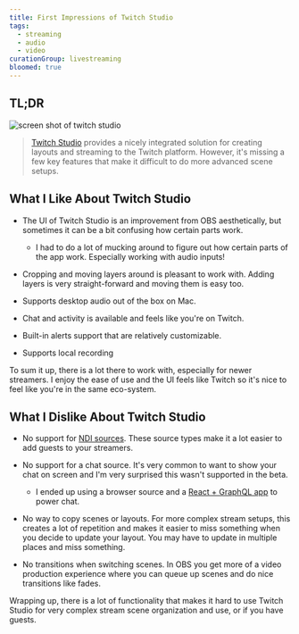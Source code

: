```yaml
---
title: First Impressions of Twitch Studio
tags:
  - streaming
  - audio
  - video
curationGroup: livestreaming
bloomed: true
---
```


## TL;DR

![screen shot of twitch studio](./twitch-studio.png)

> [Twitch Studio](https://www.twitch.tv/broadcast/studio) provides a nicely integrated solution for creating layouts and streaming to the Twitch platform. However, it's missing a few key features that make it difficult to do more advanced scene setups.

## What I Like About Twitch Studio

- The UI of Twitch Studio is an improvement from OBS aesthetically, but sometimes it can be a bit confusing how certain parts work.

  - I had to do a lot of mucking around to figure out how certain parts of the app work. Especially working with audio inputs!

- Cropping and moving layers around is pleasant to work with. Adding layers is very straight-forward and moving them is easy too.

- Supports desktop audio out of the box on Mac.

- Chat and activity is available and feels like you're on Twitch.

- Built-in alerts support that are relatively customizable.

- Supports local recording

To sum it up, there is a lot there to work with, especially for newer streamers. I enjoy the ease of use and the UI feels like Twitch so it's nice to feel like you're in the same eco-system.

## What I Dislike About Twitch Studio

- No support for [NDI sources](https://www.skype.com/en/content-creators/). These source types make it a lot easier to add guests to your streamers.

- No support for a chat source. It's very common to want to show your chat on screen and I'm very surprised this wasn't supported in the beta.

  - I ended up using a browser source and a [React + GraphQL app](https://github.com/kkemple/the-worst-dev-stream-helpers) to power chat.

- No way to copy scenes or layouts. For more complex stream setups, this creates a lot of repetition and makes it easier to miss something when you decide to update your layout. You may have to update in multiple places and miss something.

- No transitions when switching scenes. In OBS you get more of a video production experience where you can queue up scenes and do nice transitions like fades.

Wrapping up, there is a lot of functionality that makes it hard to use Twitch Studio for very complex stream scene organization and use, or if you have guests.
